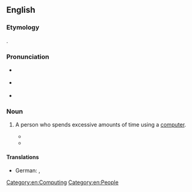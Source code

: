 ==English==

===Etymology===
{{blend|en|mouse|couch potato}}.

===Pronunciation===
* {{a|UK}} {{IPA|en|/ˈmaʊs pəˈteɪ.təʊ/}}
* {{a|US}} {{IPA|en|/maʊs pəʊ.teɪ.təʊ/}}
* {{audio|en|En-au-mouse potato.ogg|Audio (AU)}}

===Noun===
{{en-noun|es}}

# {{lb|en|slang}} A person who spends excessive amounts of time using a [[computer]].
#* {{quote-journal|en|date=14 July 1994|author=Ruth Shurman|title=Me and my Gizmo: No. 8|work=The Guardian|passage=Lady Miss Kier is a '''mouse potato'''. 'I wake up, I go and turn the computer on before I wash my face or brush my teeth. I'll be sitting there in my underwear, and before I know it, four hours have passed. Then I pick up the phone, push some more buttons and the food delivery arrives, and then 16 hours have passed in front of the computer. It leaves you completely drained.'}}
#* {{quote-journal|en|date=7 December 2001|author=Aniruddho Sanyal|title=The Trini Trinity Is Found On De Line|work=The Times Higher Education Supplement|passage=The internet, the authors say, affords the average '''mouse-potato''' the opportunity to experience a Naipaul-esque enigma of arrival in far-away lands without ever leaving the shores of Trinidad.}}

====Translations====
{{trans-top|A person who spends excessive amounts of time using a computer}}
* German: {{t|de|PC-Hocker|m}}, {{t|de|PC-Narr|m}}
{{trans-mid}}
{{trans-bottom}}

[[Category:en:Computing]]
[[Category:en:People]]